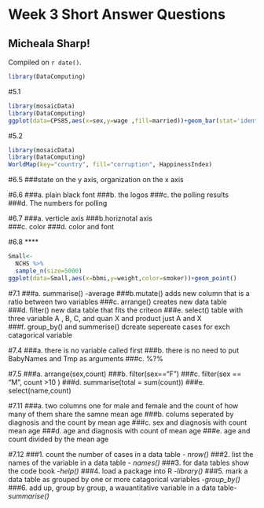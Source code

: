 # Week 3 Short Answer Questions

## Micheala Sharp!

<!-- leave this material as is -->
Compiled on `r date()`.

```r
library(DataComputing)
```
<!-- put your content after this line -->


#5.1
```r
library(mosaicData)
library(DataComputing)
ggplot(data=CPS85,aes(x=sex,y=wage ,fill=married))+geom_bar(stat='identity',position='dodge', width=.9)+ facet_wrap(~race,ncol=3) 
```

#5.2 
```r
library(mosaicData)
library(DataComputing)
WorldMap(key="country", fill="corruption", HappinessIndex)
```

#6.5 
###state on the y axis, organization on the x axis

#6.6 
###a. plain black font 
###b. the logos 
###c. the polling results 
###d. The numbers for polling  

#6.7 
###a. verticle axis 
###b.horiznotal axis   
###c. color 
###d. color and font 

#6.8 **** 
```r
Small<-
  NCHS %>%
  sample_n(size=5000)
ggplot(data=Small,aes(x=bbmi,y=weight,color=smoker))+geom_point()
```


#7.1
###a. summarise() -average 
###b.mutate() adds new column that is a ratio between two variables 
###c. arrange() creates new data table 
###d. filter() new data table that fits the criteon 
###e. select() table with three variable A , B, C, and quan X and product just A and X
###f. group_by() and summerise() dcreate sepereate cases for exch catagorical variable 

#7.4
###a. there is no variable called first 
###b. there is no need to put BabyNames and Tmp as arguments 
###c. %?%

#7.5
###a. arrange(sex,count)
###b. filter(sex=="F")
###c. filter(sex == "M", count >10 )
###d. summarise(total = sum(count))
###e. select(name,count)


#7.11
###a. two columns one for male and female and the count of how many of them share the samne mean age
###b. colums seperated by diagnosis and the count by mean age 
###c. sex and diagnosis with count mean age
###d. age and diagnosis with count of mean age 
###e. age and count divided by the mean age 

#7.12
###1. count the number of cases in a data table - *nrow()* 
###2. list the names of the variable in a data table - *names()*
###3. for data tables show the code book -*help()*
###4. load a package into R -*library()*
###5. mark a data table as grouped by one or more catagorical variables -*group_by()*
###6. add up, group by group, a wauantitative variable in a data table-*summarise()*







